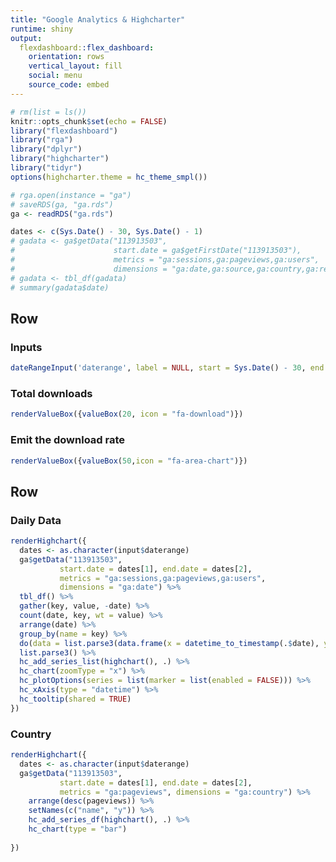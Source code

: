---
title: "Google Analytics & Highcharter"
runtime: shiny
output: 
  flexdashboard::flex_dashboard:
    orientation: rows
    vertical_layout: fill
    social: menu
    source_code: embed
---

```{r setup, include=FALSE}
# rm(list = ls())
knitr::opts_chunk$set(echo = FALSE)
library("flexdashboard")
library("rga")
library("dplyr")
library("highcharter")
library("tidyr")
options(highcharter.theme = hc_theme_smpl())

# rga.open(instance = "ga")
# saveRDS(ga, "ga.rds")
ga <- readRDS("ga.rds")

dates <- c(Sys.Date() - 30, Sys.Date() - 1)
# gadata <- ga$getData("113913503",
#                      start.date = ga$getFirstDate("113913503"),
#                      metrics = "ga:sessions,ga:pageviews,ga:users",
#                      dimensions = "ga:date,ga:source,ga:country,ga:referralPath", max = 10000) 
# gadata <- tbl_df(gadata)
# summary(gadata$date)
```


Row
-----------------------------------------------------------------------

### Inputs
```{r}
dateRangeInput('daterange', label = NULL, start = Sys.Date() - 30, end = Sys.Date() - 1)
```

### Total downloads  {.value-box}
```{r}
renderValueBox({valueBox(20, icon = "fa-download")})
```

### Emit the download rate {.value-box}
```{r}
renderValueBox({valueBox(50,icon = "fa-area-chart")})
```

Row 
-----------------------------------------------------------------------

### Daily Data

```{r perday}
renderHighchart({
  dates <- as.character(input$daterange)
  ga$getData("113913503",
           start.date = dates[1], end.date = dates[2],
           metrics = "ga:sessions,ga:pageviews,ga:users",
           dimensions = "ga:date") %>% 
  tbl_df() %>% 
  gather(key, value, -date) %>% 
  count(date, key, wt = value) %>% 
  arrange(date) %>% 
  group_by(name = key) %>% 
  do(data = list.parse3(data.frame(x = datetime_to_timestamp(.$date), y = .$n))) %>% 
  list.parse3() %>% 
  hc_add_series_list(highchart(), .) %>% 
  hc_chart(zoomType = "x") %>% 
  hc_plotOptions(series = list(marker = list(enabled = FALSE))) %>% 
  hc_xAxis(type = "datetime") %>% 
  hc_tooltip(shared = TRUE)
})

```

### Country

```{r country}
renderHighchart({
  dates <- as.character(input$daterange)
  ga$getData("113913503",
           start.date = dates[1], end.date = dates[2],
           metrics = "ga:pageviews", dimensions = "ga:country") %>% 
    arrange(desc(pageviews)) %>% 
    setNames(c("name", "y")) %>% 
    hc_add_series_df(highchart(), .) %>% 
    hc_chart(type = "bar")
    
})

```
